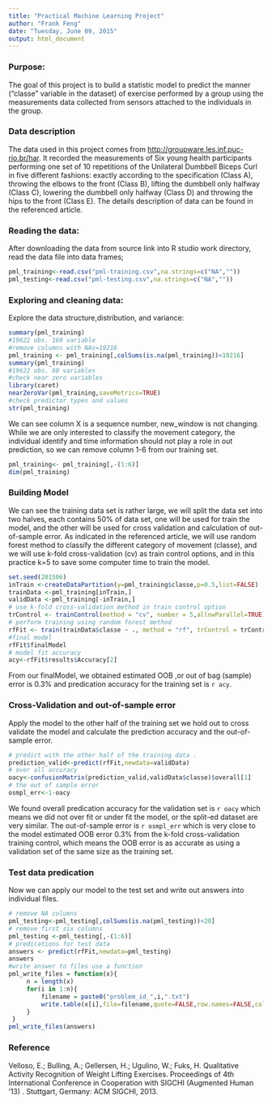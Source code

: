 ```yaml
---
title: "Practical Machine Learning Project"
author: "Frank Feng"
date: "Tuesday, June 09, 2015"
output: html_document
---
```

### Purpose:

The goal of this project is to build a statistic model to predict the manner ("classe" variable in the dataset) of exercise performed by a group using the measurements data collected from sensors attached to the individuals in the group.   

### Data description

The data used in this project comes from  <http://groupware.les.inf.puc-rio.br/har>. 
It recorded the measurements of Six young health participants performing one set of 10 repetitions of the Unilateral Dumbbell Biceps Curl in five different fashions: exactly according to the specification (Class A), throwing the elbows to the front (Class B), lifting the dumbbell only halfway (Class C), lowering the dumbbell only halfway (Class D) and throwing the hips to the front (Class E). The details description of data can be found in the referenced article.

### Reading the data:
After downloading the data from source link into R studio work directory, read the data file into data frames;
```r
pml_training<-read.csv("pml-training.csv",na.strings=c("NA",""))
pml_testing<-read.csv("pml-testing.csv",na.strings=c("NA",""))
```

### Exploring and cleaning data:
Explore the data structure,distribution, and variance: 
```r
summary(pml_training)
#19622 obs. 160 variable
#remove columns with NAs=19216
pml_training <- pml_training[,colSums(is.na(pml_training))<19216]
summary(pml_training)
#19622 obs. 60 variables
#check near zero variables
library(caret)
nearZeroVar(pml_training,saveMetrics=TRUE)
#check predictor types and values
str(pml_training)
```

We can see column X is a sequence number, new_window is not changing. While we are only interested to classify the movement category, the individual identify and time information should not play a role in out prediction, so we can remove column 1-6 from our training set.
```r
pml_training<- pml_training[,-(1:6)]
dim(pml_training)
```

### Building Model 
We can see the training data set is rather large, we will split the data set into two halves, each contains 50% of data set, one will be used for train the model, and the other will be used for cross validation and calculation of out-of-sample error. As indicated in the referenced article, we will use random forest method to classify the different category of movement (classe), and we will use k-fold cross-validation (cv) as train control options, and in this practice k=5 to save some computer time to train the model.
```r
set.seed(201506)
inTrain <-createDataPartition(y=pml_training$classe,p=0.5,list=FALSE)
trainData <-pml_training[inTrain,]
validData <-pml_training[-inTrain,]
# use k-fold cross-validation method in train control option
trControl <- trainControl(method = "cv", number = 5,allowParallel=TRUE)
# perform training using random forest method
rfFit <- train(trainData$classe ~ ., method = "rf", trControl = trControl, data =trainData)
#final model
rfFit$finalModel
# model fit accuracy
acy<-rfFit$results$Accuracy[2]
```
From our finalModel, we obtained estimated OOB ,or out of bag (sample) error is 0.3%
and predication accuracy for the training set is `r acy`.

### Cross-Validation and out-of-sample error
Apply the model to the other half of the training set we hold out to cross validate the model and calculate the prediction accuracy and the out-of-sample error.
```r
# predict with the other half of the training data .
prediction_valid<-predict(rfFit,newdata=validData)
# over all accuracy
oacy<-confusionMatrix(prediction_valid,validData$classe)$overall[1]
# the out of sample error
osmpl_err<-1-oacy
```
We found overall predication accuracy for the validation set is `r oacy`  which means we did not over fit or under fit the model, or the split-ed dataset are very similar.  The out-of-sample error is `r osmpl_err` which is very close to the model estimated OOB error 0.3% from the k-fold cross-validation training control, which means the OOB error is as accurate as using a validation set of the same size as the training set.

### Test data predication
Now we can apply our model to the test set and write out answers into individual files.
```r
# remove NA columns
pml_testing<-pml_testing[,colSums(is.na(pml_testing))<20]
# remove first six columns
pml_testing <-pml_testing[,-(1:6)]
# predications for test data
answers <- predict(rfFit,newdata=pml_testing)
answers
#write answer to files use a function
pml_write_files = function(x){
     n = length(x)
     for(i in 1:n){
         filename = paste0("problem_id_",i,".txt")
         write.table(x[i],file=filename,quote=FALSE,row.names=FALSE,col.nam=FALSE)
     }
 }
pml_write_files(answers)
```

### Reference
Velloso, E.; Bulling, A.; Gellersen, H.; Ugulino, W.; Fuks, H. Qualitative Activity Recognition of Weight Lifting Exercises. Proceedings of 4th International Conference in Cooperation with SIGCHI (Augmented Human '13) . Stuttgart, Germany: ACM SIGCHI, 2013.